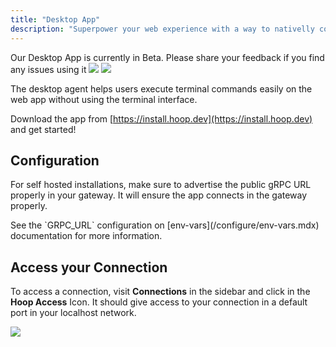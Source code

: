 ```yaml
---
title: "Desktop App"
description: "Superpower your web experience with a way to nativelly connect to your databases and services without the need of our command line"
---
```



<Prerequisites />

<Warning>
  Our Desktop App is currently in Beta. Please share your feedback if you find any issues using it
</Warning>

<Frame>
  <img className="block dark:hidden" src="/images/getting-started/desktop-app_light.png" />

  <img className="hidden dark:block" src="/images/getting-started/desktop-app_dark.png" />
</Frame>

The desktop agent helps users execute terminal commands easily on the web app without using the terminal interface.

Download the app from [https://install.hoop.dev](https://install.hoop.dev) and get started!

## Configuration

For self hosted installations, make sure to advertise the public gRPC URL properly in your gateway.
It will ensure the app connects in the gateway properly.

<Info>
  See the `GRPC_URL` configuration on [env-vars](/configure/env-vars.mdx) documentation for more information.
</Info>

## Access your Connection

To access a connection, visit **Connections** in the sidebar and click in the **Hoop Access** Icon.
It should give access to your connection in a default port in your localhost network.

<Frame>
  <img src="/images/getting-started/desktop-app-connection-link.png" />
</Frame>